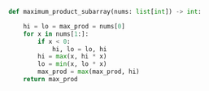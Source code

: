```python meta="source=problems/152-maximum-product-subarray/solution.py"
def maximum_product_subarray(nums: list[int]) -> int:

    hi = lo = max_prod = nums[0]
    for x in nums[1:]:
        if x < 0:
            hi, lo = lo, hi
        hi = max(x, hi * x)
        lo = min(x, lo * x)
        max_prod = max(max_prod, hi)
    return max_prod
```